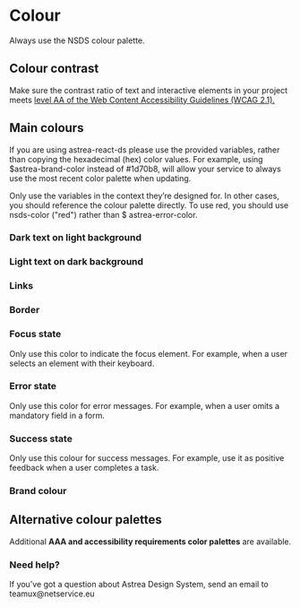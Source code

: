 
<Meta title="Styles/Colour" />

<h1>Colour</h1>

<p>Always use the NSDS colour palette.</p>

<h2>Colour contrast</h2>
<p>
      Make sure the contrast ratio of text and interactive elements in your project meets <a style={{ color: '#2E5A60', textDecoration: 'underline' }} href="https://www.w3.org/TR/WCAG21/#contrast-minimum">level AA of the Web Content Accessibility Guidelines (WCAG 2.1).</a><br />
</p>

<h2>Main colours</h2>
<p>If you are using astrea-react-ds please use the provided variables, rather than copying the hexadecimal (hex) color values. For example, using $astrea-brand-color instead of #1d70b8, will allow your service to always use the most recent <a style={{ color: '#2E5A60', textDecoration: 'underline' }} >color palette</a> when updating.</p>

<p>Only use the variables in the context they’re designed for. In other cases, you should reference the colour palette directly. To use red, you should use nsds-color ("red") rather than $ astrea-error-color.</p>

<h3>Dark text on light background</h3>

<h3>Light  text on dark  background</h3>

<h3>Links</h3>

<h3>Border</h3>

<h3>Focus state</h3>
<p>Only use this color to indicate the focus element. For example, when a user selects an element with their keyboard.</p>

<h3>Error state</h3>
<p>Only use this color for error messages. For example, when a user omits a mandatory field in a form.</p>

<h3>Success  state</h3>
<p>Only use this colour for success messages. For example, use it as positive feedback when a user completes a task.</p>

<h3>Brand colour</h3>

<h2>Alternative colour palettes</h2>
<p>
      Additional <strong>AAA and accessibility requirements color palettes</strong> are available.
</p>

<h3>Need help?</h3>
<p>
      If you’ve got a question about Astrea Design System, send an email to <a style={{ color: '#2E5A60', textDecoration: 'underline' }} >teamux@netservice.eu</a>
</p>